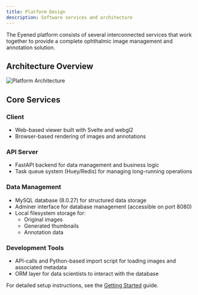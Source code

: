 ```yaml
---
title: Platform Design
description: Software services and architecture
---
```


The Eyened platform consists of several interconnected services that work together to provide a complete ophthalmic image management and annotation solution.

## Architecture Overview

![Platform Architecture](../../assets/eyened_platform.png)

## Core Services

### Client
- Web-based viewer built with Svelte and webgl2
- Browser-based rendering of images and annotations

### API Server
- FastAPI backend for data management and business logic
- Task queue system (Huey/Redis) for managing long-running operations

### Data Management
- MySQL database (8.0.27) for structured data storage
- Adminer interface for database management (accessible on port 8080)
- Local filesystem storage for:
  - Original images
  - Generated thumbnails
  - Annotation data

### Development Tools
- API-calls and Python-based import script for loading images and associated metadata
- ORM layer for data scientists to interact with the database

For detailed setup instructions, see the [Getting Started](/eyened-platform/getting_started) guide.
